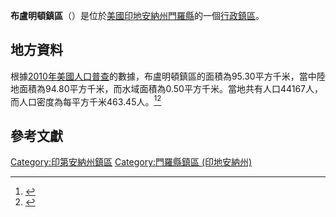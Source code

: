 {{noteTA
|G1=USState
|G2=地名
|G3=Unit
}}
{{Infobox settlement
|official_name            = 布盧明頓鎮區
|native_name = Bloomington Township
|settlement_type          = [[行政鎮區|行政鎮區]]
|image_skyline            = White barn along Maple Grove Road.jpg
|imagesize                = 250px
|image_map                = Map highlighting Bloomington Township, Monroe County, Indiana.svg
|mapsize                  = 250px
|pushpin_map  =USA Indiana
|pushpin_label = 布盧明頓鎮區
|pushpin_label_position   = top
|pushpin_map_caption      = 布盧明頓鎮區在印地安納州的位置
|subdivision_type         = [[世界政區索引|國家]]
|subdivision_type1        = [[美国州份|州份]]
|subdivision_type2        = [[印地安納州行政区划|縣]]
|subdivision_name         = [[美国|美国]]
|subdivision_name1        = [[印地安納州|印地安納州]]
|subdivision_name2        = [[門羅縣_(印地安納州)|門羅縣]]
|elevation_ft             = 748
|elevation_m              = 228
|timezone                 = [[北美东部時區|北美东部時區]]
|area_total_km2           = 95.30
|area_land_km2            = 94.80
|area_water_km2           = 0.50
|area_total_sq_mi         = 
|area_land_sq_mi          = 
|area_water_sq_mi         = 
|population_as_of         = [[2010年美國人口普查|2010]]
|population_footnotes     = 
|population_total         = 44167
|population_density_km2   = auto
|population_density_sq_mi = auto
|utc_offset               = -5
|coordinates              = {{coord|39|12|25|N|86|31|10|W|type:city_region:US-AL_source:GNS-enwiki|display=inline,title}}
| coor_pinpoint           = 
| coordinates_footnotes   = 
|timezone_DST             = EDT
|utc_offset_DST           = -4
|postal_code_type         = [[美國郵區編號|郵區編號]]
|postal_code              = 47401, 47404, 47406, 47408
|area_code                = {{link-en|电话区号812|Area code 812|812}}
|blank_name = [[地名信息系统|GNIS ID]]
|blank_info = 453115
}}
'''布盧明頓鎮區'''（{{lang-en|Bloomington Township}}）是位於[[美國|美國]][[印地安納州|印地安納州]][[門羅縣_(印地安納州)|門羅縣]]的一個[[行政鎮區|行政鎮區]]。

== 地方資料 ==
根據[[2010年美國人口普查|2010年美國人口普查]]的數據，布盧明頓鎮區的面積為95.30平方千米，當中陸地面積為94.80平方千米，而水域面積為0.50平方千米。當地共有人口44167人，而人口密度為每平方千米463.45人。<ref name="GR8">{{cite web|url=http://factfinder2.census.gov|publisher=[[美国人口调查局|美国人口调查局]]|accessdate=2011-05-14|title=American FactFinder|archive-date=2013-09-11|archive-url=https://web.archive.org/web/20130911234518/http://factfinder2.census.gov/|dead-url=no}}</ref><ref>{{cite web|url=https://www.citypopulation.de/en/usa/indiana/admin/|title=USA: Indiana (Counties and Townships) - City Population|access-date=2020-08-07|archive-date=2020-04-22|archive-url=https://web.archive.org/web/20200422090607/https://www.citypopulation.de/en/usa/indiana/admin/|dead-url=no}}</ref>

== 參考文獻 ==
{{reflist}}

{{門羅縣 (印地安納州)}}

{{DEFAULTSORT:Bloomington Township}}
[[Category:印第安納州鎮區|Category:印第安納州鎮區]]
[[Category:門羅縣鎮區_(印地安納州)|Category:門羅縣鎮區 (印地安納州)]]

{{Indiana-geo-stub}}